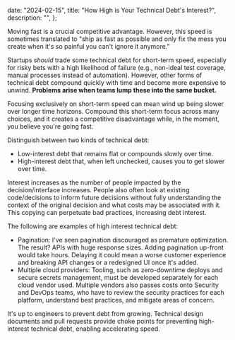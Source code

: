 
  date: "2024-02-15",
  title: "How High is Your Technical Debt's Interest?",
  description: "",
};


Moving fast is a crucial competitive advantage. However, this speed is sometimes translated to "ship as fast as possible and only fix the mess you create when it's so painful you can't ignore it anymore."

Startups *should* trade some technical debt for short-term speed, especially for risky bets with a high likelihood of failure (e.g., non-ideal test coverage, manual processes instead of automation). However, other forms of technical debt compound quickly with time and become more expensive to unwind. **Problems arise when teams lump these into the same bucket.**

Focusing exclusively on short-term speed can mean wind up being slower over longer time horizons. Compound this short-term focus across many choices, and it creates a competitive disadvantage while, in the moment, you believe you're going fast.

Distinguish between two kinds of technical debt:

- Low-interest debt that remains flat or compounds slowly over time.
- High-interest debt that, when left unchecked, causes you to get slower over time.

Interest increases as the number of people impacted by the decision/interface increases. People also often look at existing code/decisions to inform future decisions without fully understanding the context of the original decision and what costs may be associated with it. This copying can perpetuate bad practices, increasing debt interest.

The following are examples of high interest technical debt:

- Pagination: I've seen pagination discouraged as premature optimization. The result? APIs with huge response sizes. Adding pagination up-front would take hours. Delaying it could mean a worse customer experience and breaking API changes or a redesigned UI once it's added.
- Multiple cloud providers: Tooling, such as zero-downtime deploys and secure secrets management, must be developed separately for each cloud vendor used. Multiple vendors also passes costs onto Security and DevOps teams, who have to review the security practices for each platform, understand best practices, and mitigate areas of concern.

It's up to engineers to prevent debt from growing. Technical design documents and pull requests provide choke points for preventing high-interest technical debt, enabling accelerating speed.
